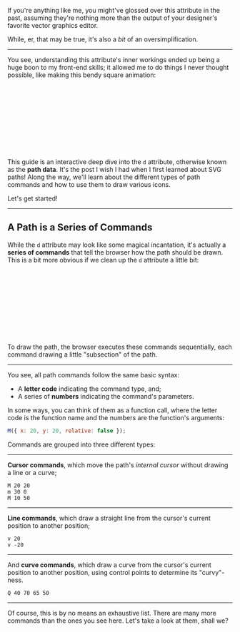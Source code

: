 If you're anything like me, you might've glossed over this attribute in the past, assuming they're nothing more than the output of your designer's favorite vector graphics editor.

While, er, that may be true, it's also a _bit_ of an oversimplification.

---

You see, understanding this attribute's inner workings ended up being a huge boon to my front-end skills; it allowed me to do things I never thought possible, like making this bendy square animation:

<SquareToggle />

<Svg width="100%">
  <Square />
</Svg>

This guide is an interactive deep dive into the `d` attribute, otherwise known as the **path data**. It's the post I wish I had when I first learned about SVG paths! Along the way, we'll learn about the different types of path commands and how to use them to draw various icons.

Let's get started!

---

## A Path is a Series of Commands

While the `d` attribute may look like some magical incantation, it's actually a **series of commands** that tell the browser how the path should be drawn. This is a bit more obvious if we clean up the `d` attribute a little bit:

<CommandSlider />

<CommandListFromSource source="commands" />

<Svg>
  <Commands />
</Svg>

To draw the path, the browser executes these commands sequentially, each command drawing a little "subsection" of the path.

---

You see, all path commands follow the same basic syntax:

- A **letter code** indicating the command type, and;
- A series of **numbers** indicating the command's parameters.

In some ways, you can think of them as a function call, where the letter code is the function name and the numbers are the function's arguments:

```js
M({ x: 20, y: 20, relative: false });
```

Commands are grouped into three different types:

---

**Cursor commands**, which move the path's _internal cursor_ without drawing a line or a curve;

```
M 20 20
m 30 0
M 10 50
```

---

**Line commands**, which draw a straight line from the cursor's current position to another position;

```
v 20
v -20
```

---

And **curve commands**, which draw a curve from the cursor's current position to another position, using control points to determine its "curvy"-ness.

```
Q 40 70 65 50
```

---

Of course, this is by no means an exhaustive list. There are many more commands than the ones you see here. Let's take a look at them, shall we?
